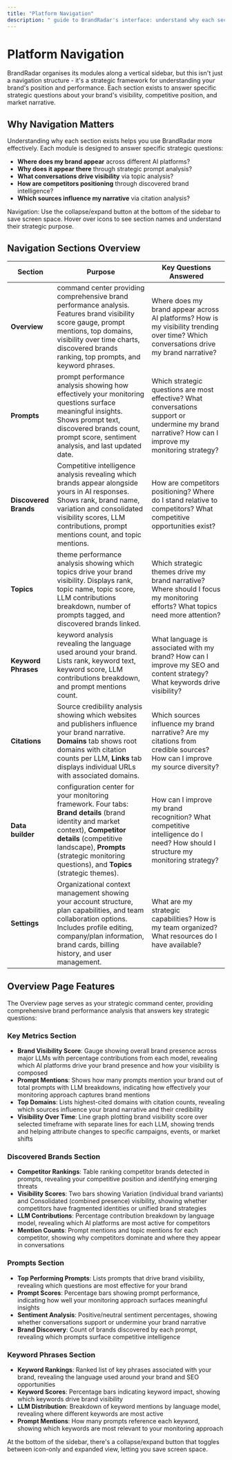```yaml
---
title: "Platform Navigation"
description: " guide to BrandRadar's interface: understand why each section exists and what strategic questions it answers"
---
```


#  Platform Navigation

BrandRadar organises its modules along a vertical sidebar, but this isn't just a navigation structure - it's a strategic framework for understanding your brand's position and performance. Each section exists to answer specific strategic questions about your brand's visibility, competitive position, and market narrative.

## Why  Navigation Matters

Understanding why each section exists helps you use BrandRadar more effectively. Each module is designed to answer specific strategic questions:

- **Where does my brand appear** across different AI platforms?
- **Why does it appear there** through strategic prompt analysis?
- **What conversations drive visibility** via topic analysis?
- **How are competitors positioning** through discovered brand intelligence?
- **Which sources influence my narrative** via citation analysis?

<Info>
 Navigation: Use the collapse/expand button at the bottom of the sidebar to save screen space. Hover over icons to see section names and understand their strategic purpose.
</Info>

##  Navigation Sections Overview

| Section |  Purpose | Key  Questions Answered |
|---------|------------------|----------------------------------|
| **Overview** |  command center providing comprehensive brand performance analysis. Features brand visibility score gauge, prompt mentions, top domains, visibility over time charts, discovered brands ranking, top prompts, and keyword phrases. | Where does my brand appear across AI platforms? How is my visibility trending over time? Which conversations drive my brand narrative? |
| **Prompts** |  prompt performance analysis showing how effectively your monitoring questions surface meaningful insights. Shows prompt text, discovered brands count, prompt score, sentiment analysis, and last updated date. | Which strategic questions are most effective? What conversations support or undermine my brand narrative? How can I improve my monitoring strategy? |
| **Discovered Brands** | Competitive intelligence analysis revealing which brands appear alongside yours in AI responses. Shows rank, brand name, variation and consolidated visibility scores, LLM contributions, prompt mentions count, and topic mentions. | How are competitors positioning? Where do I stand relative to competitors? What competitive opportunities exist? |
| **Topics** |  theme performance analysis showing which topics drive your brand visibility. Displays rank, topic name, topic score, LLM contributions breakdown, number of prompts tagged, and discovered brands linked. | Which strategic themes drive my brand narrative? Where should I focus my monitoring efforts? What topics need more attention? |
| **Keyword Phrases** |  keyword analysis revealing the language used around your brand. Lists rank, keyword text, keyword score, LLM contributions breakdown, and prompt mentions count. | What language is associated with my brand? How can I improve my SEO and content strategy? What keywords drive visibility? |
| **Citations** | Source credibility analysis showing which websites and publishers influence your brand narrative. **Domains** tab shows root domains with citation counts per LLM, **Links** tab displays individual URLs with associated domains. | Which sources influence my brand narrative? Are my citations from credible sources? How can I improve my source diversity? |
| **Data builder** |  configuration center for your monitoring framework. Four tabs: **Brand details** (brand identity and market context), **Competitor details** (competitive landscape), **Prompts** (strategic monitoring questions), and **Topics** (strategic themes). | How can I improve my brand recognition? What competitive intelligence do I need? How should I structure my monitoring strategy? |
| **Settings** | Organizational context management showing your account structure, plan capabilities, and team collaboration options. Includes profile editing, company/plan information, brand cards, billing history, and user management. | What are my strategic capabilities? How is my team organized? What resources do I have available? |

##  Overview Page Features

The Overview page serves as your strategic command center, providing comprehensive brand performance analysis that answers key strategic questions:

###  Key Metrics Section
- **Brand Visibility Score**: Gauge showing overall brand presence across major LLMs with percentage contributions from each model, revealing which AI platforms drive your brand presence and how your visibility is composed
- **Prompt Mentions**: Shows how many prompts mention your brand out of total prompts with LLM breakdowns, indicating how effectively your monitoring approach captures brand mentions
- **Top Domains**: Lists highest-cited domains with citation counts, revealing which sources influence your brand narrative and their credibility
- **Visibility Over Time**: Line graph plotting brand visibility score over selected timeframe with separate lines for each LLM, showing trends and helping attribute changes to specific campaigns, events, or market shifts

###  Discovered Brands Section
- **Competitor Rankings**: Table ranking competitor brands detected in prompts, revealing your competitive position and identifying emerging threats
- **Visibility Scores**: Two bars showing Variation (individual brand variants) and Consolidated (combined presence) visibility, showing whether competitors have fragmented identities or unified brand strategies
- **LLM Contributions**: Percentage contribution breakdown by language model, revealing which AI platforms are most active for competitors
- **Mention Counts**: Prompt mentions and topic mentions for each competitor, showing why competitors dominate and where they appear in conversations

###  Prompts Section
- **Top Performing Prompts**: Lists prompts that drive brand visibility, revealing which questions are most effective for your brand
- **Prompt Scores**: Percentage bars showing prompt performance, indicating how well your monitoring approach surfaces meaningful insights
- **Sentiment Analysis**: Positive/neutral sentiment percentages, showing whether conversations support or undermine your brand narrative
- **Brand Discovery**: Count of brands discovered by each prompt, revealing which prompts surface competitive intelligence

###  Keyword Phrases Section
- **Keyword Rankings**: Ranked list of key phrases associated with your brand, revealing the language used around your brand and SEO opportunities
- **Keyword Scores**: Percentage bars indicating keyword impact, showing which keywords drive brand visibility
- **LLM Distribution**: Breakdown of keyword mentions by language model, revealing where different keywords are most active
- **Prompt Mentions**: How many prompts reference each keyword, showing which keywords are most relevant to your monitoring approach

<Tip>
At the bottom of the sidebar, there's a collapse/expand button that toggles between icon-only and expanded view, letting you save screen space.
</Tip>

